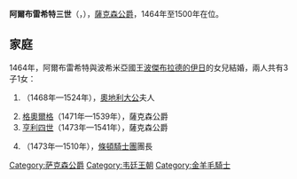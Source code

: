{{Unreferenced|time=2020-09-21T00:54:28+00:00}}
{{Infobox royalty
| name        = 阿爾布雷希特三世
| image       = Herzog-Albrecht-der-Beherzt.jpg
| succession  = [[薩克森統治者列表|薩克森公爵]]
| reign       = 1464年9月7日 — 1500年9月12日
| predecessor = [[腓特烈二世_(薩克森選侯)|腓特烈二世]]
| successor   = [[格奧爾格_(薩克森公爵)|格奧爾格]]
| birth_date  = 1443年1月27日
| birth_place = [[格里馬|格里馬]]
| death_date  = {{death date and age|1500|9|12|1443|1|27|df=y}}
| death_place = [[埃姆登|埃姆登]]
| house       = [[韋廷王朝|韋廷王朝]]阿爾貝系
| father      = [[腓特烈二世_(薩克森選侯)|腓特烈二世]]
| mother      = [[薩克森選侯夫人奧地利的瑪格麗塔|奧地利的瑪格麗塔]]
| religion    = [[羅馬天主教|羅馬天主教]]
}}
'''阿爾布雷希特三世'''（{{lang-de|Albrecht III.}}，{{bd|1443年|1月27日|1500年|9月12日}}），[[薩克森統治者列表|薩克森公爵]]，1464年至1500年在位。

== 家庭 ==
1464年，阿爾布雷希特與波希米亞國王[[波傑布拉德的伊日|波傑布拉德的伊日]]的女兒{{link-en|西多妮|Sidonie of Poděbrady}}結婚，兩人共有3子1女：
# {{le|薩克森的卡塔里娜 (1468-1524)|Catherine of Saxony, Archduchess of Austria|卡塔里娜}}（1468年—1524年），[[西吉斯蒙德_(奧地利)|奧地利大公]]夫人
# [[格奧爾格_(薩克森公爵)|格奧爾格]]（1471年—1539年），薩克森公爵
# [[亨利四世_(薩克森公爵)|亨利四世]]（1473年—1541年），薩克森公爵
# {{le|薩克森的腓特烈 (1473-1510)|Frederick of Saxony (Teutonic Knight)|腓特烈}}（1473年—1510年），[[條頓騎士團|條頓騎士團]]團長

{{S-start}}
{{s-hou|[[韋廷王朝|韋廷王朝]]阿爾貝系|1443年|1月27日|1500年|9月12日}}
{{s-reg}}
{{s-bef|before=[[腓特烈二世_(薩克森選侯)|腓特烈二世]]}}
{{s-ttl|title=[[薩克森統治者列表|薩克森公爵]]|years=1464年—1500年}}
{{s-aft|after=[[格奧爾格_(薩克森公爵)|格奧爾格]]}}
{{s-end}}

[[Category:萨克森公爵|Category:萨克森公爵]]
[[Category:韦廷王朝|Category:韦廷王朝]]
[[Category:金羊毛騎士|Category:金羊毛騎士]]